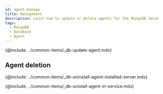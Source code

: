 ```yaml
---
id: agent-manage
title: Management
description: Learn how to update or delete agents for the MongoDB database.
tags:
  - MongoDB
  - Database
  - Agent
---
```


<!-- 에이전트 업데이트-->

{@include: ../common-items/_db-update-agent.mdx}

## Agent deletion

<!-- 에이전트 설치 서버에서 삭제하기 -->

{@include: ../common-items/_db-uninstall-agent-installed-server.mdx}

<!-- 서비스 화면에서 삭제하기 -->

{@include: ../common-items/_db-unistall-agent-in-service.mdx} 
